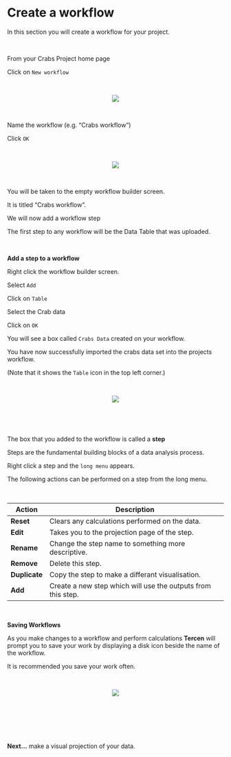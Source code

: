 # Create a workflow

In this section you will create a workflow for your project.

\

From your Crabs Project home page

Click on `New workflow`

\

<center><img src="images/0601_new_workflow.png"></center>

\

Name the workflow (e.g. "Crabs workflow")

Click `OK`

\

<center><img src="images/0602_name_workflow.png"></center>

\

You will be taken to the empty workflow builder screen.

It is titled "Crabs workflow".

We will now add a workflow step

The first step to any workflow will be the Data Table that was uploaded.

\

__Add a step to a workflow__

Right click the workflow builder screen.

Select `Add`

Click on `Table`

Select the Crab data

Click on `OK`

You will see a box called `Crabs Data` created on your workflow.

You have now successfully imported the crabs data set into the projects workflow.

(Note that it shows the `Table` icon in the top left corner.)

\

<center><img src="images/0603_add_table_step.gif"></center>\

\

The box that you added to the workflow is called a __step__ 

Steps are the fundamental building blocks of a data analysis process.

Right click a step and the `long menu` appears.

The following actions can be performed on a step from the long menu.

\

Action|Description
------|---
__Reset__ |Clears any calculations performed on the data.
__Edit__|Takes you to the projection page of the step.
__Rename__|Change the step name to something more descriptive.
__Remove__|Delete this step.
__Duplicate__|Copy the step to make a differant visualisation.
__Add__| Create a new step which will use the outputs from this step.

\

__Saving Workflows__

As you make changes to a workflow and perform calculations __Tercen__ will prompt you to save your work by displaying a disk icon beside the name of the workflow.

It is recommended you save your work often.

\

<center><img src="images/0604_save_workflow.png"></center>\

\

\

__Next...__ make a visual projection of your data.
